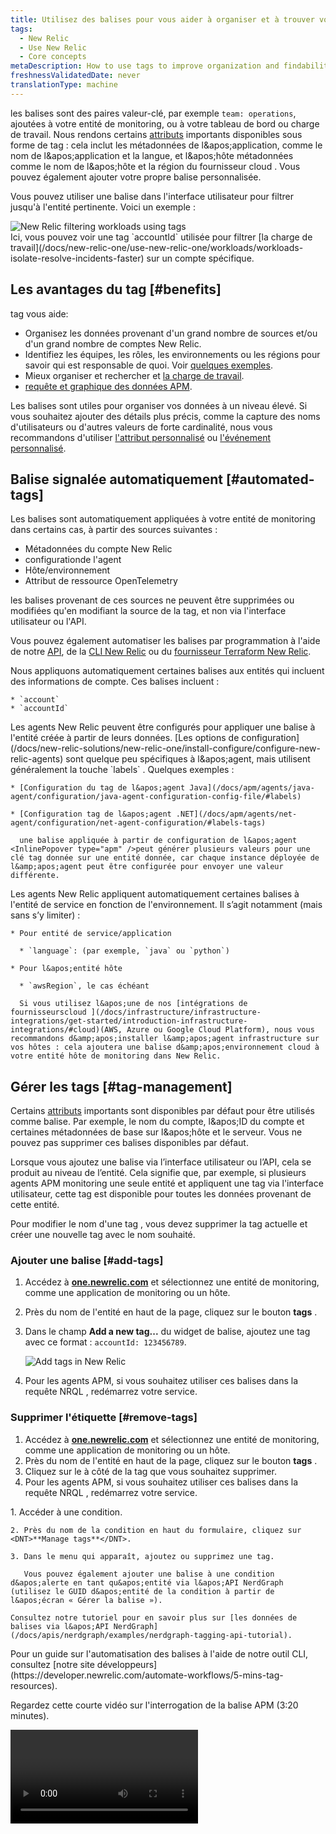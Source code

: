 ```yaml
---
title: Utilisez des balises pour vous aider à organiser et à trouver vos données
tags:
  - New Relic
  - Use New Relic
  - Core concepts
metaDescription: How to use tags to improve organization and findability of your observability data.
freshnessValidatedDate: never
translationType: machine
---
```


les balises sont des paires valeur-clé, par exemple `team: operations`, ajoutées à votre entité de monitoring, ou à votre tableau de bord ou charge de travail. Nous rendons certains [attributs](/docs/using-new-relic/welcome-new-relic/get-started/glossary#attribute) importants disponibles sous forme de tag : cela inclut les métadonnées de l&amp;apos;application, comme le nom de l&amp;apos;application et la langue, et l&amp;apos;hôte métadonnées comme le nom de l&amp;apos;hôte et la région du fournisseur cloud . Vous pouvez également ajouter votre propre balise personnalisée.

Vous pouvez utiliser une balise dans l&apos;interface utilisateur pour filtrer jusqu&apos;à l&apos;entité pertinente. Voici un exemple :

<img title="New Relic filtering workloads using tags" alt="New Relic filtering workloads using tags" src="/images/workloads_screenshot-full_new-relic-tags.webp" />

<figcaption>
  Ici, vous pouvez voir une tag `accountId` utilisée pour filtrer [la charge de travail](/docs/new-relic-one/use-new-relic-one/workloads/workloads-isolate-resolve-incidents-faster) sur un compte spécifique.
</figcaption>

## Les avantages du tag [#benefits]

tag vous aide:

* Organisez les données provenant d&apos;un grand nombre de sources et/ou d&apos;un grand nombre de comptes New Relic.
* Identifiez les équipes, les rôles, les environnements ou les régions pour savoir qui est responsable de quoi. Voir [quelques exemples](#org-examples).
* Mieux organiser et rechercher <InlinePopover type="dashboards" />et [la charge de travail](/docs/new-relic-one/use-new-relic-one/workloads/workloads-isolate-resolve-incidents-faster).
* [requête et graphique des données APM](#query-apm-tags).

Les balises sont utiles pour organiser vos données à un niveau élevé. Si vous souhaitez ajouter des détails plus précis, comme la capture des noms d&apos;utilisateurs ou d&apos;autres valeurs de forte cardinalité, nous vous recommandons d&apos;utiliser [l&apos;attribut personnalisé](/docs/using-new-relic/data/customize-data/collect-custom-attributes) ou [l&apos;événement personnalisé](/docs/insights/insights-data-sources/custom-data/report-custom-event-data).

## Balise signalée automatiquement [#automated-tags]

Les balises sont automatiquement appliquées à votre entité de monitoring dans certains cas, à partir des sources suivantes :

* Métadonnées du compte New Relic
* configurationde l&apos;agent
* Hôte/environnement
* Attribut de ressource OpenTelemetry

les balises provenant de ces sources ne peuvent être supprimées ou modifiées qu&apos;en modifiant la source de la tag, et non via l&apos;interface utilisateur ou l&apos;API.

Vous pouvez également automatiser les balises par programmation à l&apos;aide de notre [API](/docs/apis/nerdgraph/examples/nerdgraph-tagging-api-tutorial/), de la [CLI New Relic](https://developer.newrelic.com/automate-workflows/5-mins-tag-resources) ou du [fournisseur Terraform New Relic](https://registry.terraform.io/providers/newrelic/newrelic/latest/docs/resources/entity_tags).

<CollapserGroup>
  <Collapser id="tags-from-account-metadata" title="Balise liée au compte">
    Nous appliquons automatiquement certaines balises aux entités qui incluent des informations de compte. Ces balises incluent :

    * `account`
    * `accountId`
  </Collapser>

  <Collapser id="tags-from-agent-config" title="Balise de configuration de l'agent">
    Les agents New Relic peuvent être configurés pour appliquer une balise à l&apos;entité créée à partir de leurs données. [Les options de configuration](/docs/new-relic-solutions/new-relic-one/install-configure/configure-new-relic-agents) sont quelque peu spécifiques à l&amp;apos;agent, mais utilisent généralement la touche `labels` . Quelques exemples :

    * [Configuration du tag de l&apos;agent Java](/docs/apm/agents/java-agent/configuration/java-agent-configuration-config-file/#labels)

    * [Configuration tag de l&apos;agent .NET](/docs/apm/agents/net-agent/configuration/net-agent-configuration/#labels-tags)

      une balise appliquée à partir de configuration de l&apos;agent <InlinePopover type="apm" />peut générer plusieurs valeurs pour une clé tag donnée sur une entité donnée, car chaque instance déployée de l&amp;apos;agent peut être configurée pour envoyer une valeur différente.
  </Collapser>

  <Collapser id="tags-from-agent-env" title="Étiquette hôte/environnement">
    Les agents New Relic appliquent automatiquement certaines balises à l&apos;entité de service en fonction de l&apos;environnement. Il s’agit notamment (mais sans s’y limiter) :

    * Pour entité de service/application

      * `language`: (par exemple, `java` ou `python`)

    * Pour l&apos;entité hôte

      * `awsRegion`, le cas échéant

      Si vous utilisez l&apos;une de nos [intégrations de fournisseurscloud ](/docs/infrastructure/infrastructure-integrations/get-started/introduction-infrastructure-integrations/#cloud)(AWS, Azure ou Google Cloud Platform), nous vous recommandons d&amp;apos;installer l&amp;apos;agent infrastructure sur vos hôtes : cela ajoutera une balise d&amp;apos;environnement cloud à votre entité hôte de monitoring dans New Relic.
  </Collapser>
</CollapserGroup>

## Gérer les tags [#tag-management]

Certains [attributs](/docs/using-new-relic/welcome-new-relic/get-started/glossary#attribute) importants sont disponibles par défaut pour être utilisés comme balise. Par exemple, le nom du compte, l&amp;apos;ID du compte et certaines métadonnées de base sur l&amp;apos;hôte et le serveur. Vous ne pouvez pas supprimer ces balises disponibles par défaut.

Lorsque vous ajoutez une balise via l’interface utilisateur ou l’API, cela se produit au niveau de l’entité. Cela signifie que, par exemple, si plusieurs agents APM monitoring une seule entité et appliquent une tag via l&apos;interface utilisateur, cette tag est disponible pour toutes les données provenant de cette entité.

Pour modifier le nom d&apos;une tag , vous devez supprimer la tag actuelle et créer une nouvelle tag avec le nom souhaité.

### Ajouter une balise [#add-tags]

1. Accédez à <DNT>**[one.newrelic.com](https://one.newrelic.com/all-capabilities)**</DNT> et sélectionnez une entité de monitoring, comme une application de monitoring ou un hôte.

2. Près du nom de l&apos;entité en haut de la page, cliquez sur le bouton <DNT>**tags**</DNT> .

3. Dans le champ <DNT>**Add a new tag...**</DNT> du widget de balise, ajoutez une tag avec ce format : `accountId: 123456789`.

   <img title="Add tags in New Relic" alt="Add tags in New Relic" src="/images/solutions_screenshot-full_tag-management.webp" />

4. Pour les agents APM, si vous souhaitez utiliser ces balises dans la requête NRQL , redémarrez votre service.

### Supprimer l&apos;étiquette [#remove-tags]

1. Accédez à <DNT>**[one.newrelic.com](https://one.newrelic.com/all-capabilities)**</DNT> et sélectionnez une entité de monitoring, comme une application de monitoring ou un hôte.
2. Près du nom de l&apos;entité en haut de la page, cliquez sur le bouton <DNT>**tags**</DNT> .
3. Cliquez sur le <Icon name="fe-x" /> à côté de la tag que vous souhaitez supprimer.
4. Pour les agents APM, si vous souhaitez utiliser ces balises dans la requête NRQL , redémarrez votre service.

<CollapserGroup>
  <Collapser id="add-via-ui-api" title="Gérer les balises de condition d'alerte">
    1. Accéder à une condition.

    2. Près du nom de la condition en haut du formulaire, cliquez sur <DNT>**Manage tags**</DNT>.

    3. Dans le menu qui apparaît, ajoutez ou supprimez une tag.

       Vous pouvez également ajouter une balise à une condition d&apos;alerte en tant qu&apos;entité via l&apos;API NerdGraph (utilisez le GUID d&apos;entité de la condition à partir de l&apos;écran « Gérer la balise »).

    Consultez notre tutoriel pour en savoir plus sur [les données de balises via l&apos;API NerdGraph](/docs/apis/nerdgraph/examples/nerdgraph-tagging-api-tutorial).
  </Collapser>

  <Collapser id="programmatic-add-tags" title="Automatisez le balisage avec notre CLI">
    Pour un guide sur l&apos;automatisation des balises à l&apos;aide de notre outil CLI, consultez [notre site développeurs](https://developer.newrelic.com/automate-workflows/5-mins-tag-resources).
  </Collapser>
</CollapserGroup>

Regardez cette courte vidéo sur l&apos;interrogation de la balise APM (3:20 minutes).

<Video id="JImDdncerko" type="youtube" />

## Utilisez la balise pour filtrer votre entité [#filter-tags]

<img title="New Relic advanced tag filter query" alt="New Relic advanced tag filter query" src="/images/solutions_screenshot-full_tag-filter-query.webp" />

<figcaption>
  Utilisez la barre de filtre sur l&apos;[interface utilisateur de l&apos;explorateur d&apos;entités](/docs/new-relic-solutions/new-relic-one/core-concepts/new-relic-explorer-view-performance-across-apps-services-hosts#find) pour filtrer jusqu&amp;apos;à une entité spécifique.
</figcaption>

Vous pouvez filtrer par un ou plusieurs éléments et utiliser des options de recherche avancées.

Pour filtrer jusqu&apos;à une certaine entité à l&apos;aide d&apos;une balise :

1. Allez à <DNT>**[one.newrelic.com](https://one.newrelic.com/all-capabilities)**</DNT>.
2. Cliquez sur le champ <DNT>**Filter by ...**</DNT> pour voir une liste déroulante des attributs et balises disponibles ou entrez une tag par laquelle vous souhaitez filtrer, telle que `accountId: 123456789`.

## Meilleures pratiques [#best-practices]

Suivez ces bonnes pratiques pour tirer le meilleur parti de votre tag.

<CollapserGroup>
  <Collapser id="tag-format" title="format et limites des balises">
    * L&apos;interface utilisateur a des limites sur le nombre total de balises qu&apos;elle peut afficher par entité :

      * Limite de 100 pour les balises signalées par défaut ou ajoutées via configuration de l&apos;agent/de l&apos;intégration.
      * Limite de 100 pour les balises personnalisées ajoutées via l&apos;interface utilisateur ou l&apos;API.

    * Voici la longueur maximale de caractères pour la balise :

      * Clé : 128 caractères
      * Valeur : 256 caractères

    * Caractères autorisés :

      * Les caractères doivent être UTF-8.
      * Lorsque [vous utilisez NerdGraph pour ajouter une balise](/docs/apis/nerdgraph/examples/nerdgraph-tagging-api-tutorial), un tiret `-` dans une clé tag est interprété comme un symbole moins. Si votre clé tag comporte un tiret, utilisez des guillemets arrière autour de celui-ci, comme `` `key-name` ``.
  </Collapser>

  <Collapser id="simple-tags" title="Gardez le tag simple">
    Quelques conseils pour garder le tag simple :

    * Commencez par ajouter uniquement les balises que vous savez que vous utiliserez certainement. Les balises non utilisées créent du bruit et peuvent ajouter de la confusion.
    * Essayez d&apos;utiliser une balise courte. Les balises plus courtes sont plus faciles à analyser et l&apos;interface utilisateur peut parfois tronquer les balises plus longues. (Voir [les limites de caractères](#formatting).)
    * Dans la mesure du possible, utilisez des clés et des valeurs lisibles par l’homme (par exemple, `region: EMEA` est meilleur que `Param8323 : 1229072`).
    * Évitez d&apos;inclure plusieurs valeurs comme `regions: EMEA | US | LATAM` dans une seule tag. Nous vous recommandons d&amp;apos;utiliser trois balises différentes pour cela, comme `region: emea`, `region: us` et `region: latam`. Si vous souhaitez faire correspondre plusieurs balises, vous pouvez le faire à l&amp;apos;aide des options avancées de l&amp;apos;interface utilisateur du filtre.
      * Un avertissement concernant [les incidents d&apos;alerte](/docs/alerts-applied-intelligence/overview/#concepts-terms): ceux-ci ne prennent en charge qu&amp;apos;une seule instance de nom de clé. Si vous utilisez plusieurs noms de clés, l&amp;apos;un d&amp;apos;eux sera sélectionné au hasard pour être ajouté à cet incident.
  </Collapser>

  <Collapser id="consistent-tags" title="Utiliser une balise cohérente">
    * Essayez d’être cohérent avec le langage tag dans vos équipes et votre entité.
    * Soyez cohérent dans la dénomination. Par exemple, évitez d’utiliser à la fois `region: emea` et `reg: emea`.
    * Soyez cohérent avec le format. Par exemple, évitez d’utiliser à la fois `camelCase` et `kebab-case`.
    * Bien que la recherche tag ne soit pas sensible à la casse dans l&apos;interface utilisateur et l&apos;API, essayez d&apos;être cohérent avec la mise en majuscules. Par exemple, évitez d’utiliser à la fois `env: staging` et `env: Staging`.
  </Collapser>

  <Collapser id="cross-team-tags" title="Utiliser une balise inter-équipes">
    Les balises aident à améliorer l&apos;observabilité et la répartition des coûts. Pour cette raison, la responsabilité de la mise en œuvre tag est souvent attribuée à une équipe d&apos;observabilité, à des SRE, à un groupe d&apos;architectes ou à un groupe de travail inter-équipes.

    Nous recommandons aux personnes responsables de la mise en œuvre des balises de se réunir et de créer une politique interne pour décrire comment les balises sont définies et quelles conventions doivent être utilisées. Alors:

    * Maintenez ce manuel de référence à jour.
    * Automatisez la définition des balises lorsque vous déployez des agents New Relic, chez le fournisseur cloud ou via les outils d&apos;automatisation New Relic, tels que l&apos;[API](/docs/apis/nerdgraph/examples/nerdgraph-tagging-api-tutorial) ou le [fournisseur New Relic Terraform](https://registry.terraform.io/providers/newrelic/newrelic/latest/docs/resources/entity_tags).
    * Créez des rapports récurrents qui identifient les entités non conformes à vos normes de balises.
  </Collapser>
</CollapserGroup>

## Exemples de balises [#org-examples]

Voici quelques exemples de méthodes courantes pour utiliser des balises pour organiser les données.

<CollapserGroup>
  <Collapser id="team-tags" title="Étiquette liée à l'équipe">
    La création d’étiquettes pour les noms d’équipe peut être utile pour comprendre quelle équipe, quel groupe, quel département ou quelle région était responsable d’un changement ayant entraîné un problème de performances.

    ```
    ### Team tags
    team: backend
    team: frontend
    team: db
    ### Role tags
    roles: architecture
    roles: devops
    roles: pm
    ### Region tags
    region: emea
    region: america
    region: asia
    ```
  </Collapser>

  <Collapser id="environment-tags" title="Étiquette liée à l'environnement">
    Vous pouvez créer une entité pour l’environnement auquel elle appartient. Par exemple:

    ```
    env: production
    env: qa
    env: development
    env: staging
    ```
  </Collapser>

  <Collapser id="criticality-tags" title="Étiquette liée à la criticité">
    Vous pouvez créer des balises liées aux niveaux de criticité, ce qui vous permet de suivre plus facilement les problèmes les plus critiques. Par exemple:

    ```
    layer: level1
    layer: level2
    layer: level3
    ```
  </Collapser>
</CollapserGroup>

## Requête personnalisée, tableau de bord et alertes [#query-tags]

Différentes fonctionnalités gèrent les balises différemment. Voici quelques détails sur la façon dont vous pouvez utiliser [NRQL](/docs/query-your-data/nrql-new-relic-query-language/get-started/introduction-nrql-new-relics-query-language/) pour interroger les données tag ou créer [des alertes de condition NRQL ](/docs/alerts-applied-intelligence/new-relic-alerts/alert-conditions/create-nrql-alert-conditions).

Découvrez [comment utiliser la balise avec les dashboards](/docs/query-your-data/explore-query-data/dashboards/introduction-dashboards#filter-dashboards) et [comment utiliser la balise avec la charge de travail](/docs/new-relic-one/use-new-relic-one/workloads/use-workloads).

### requête et alerte sur la balise APM [#query-apm-tags]

Vous pouvez interroger la balise <InlinePopover type="apm" />en utilisant NRQL. Voici les [agents APM](/docs/using-new-relic/cross-product-functions/install-configure/update-new-relic-agent) pris en charge :

* Go version 2.3.0 ou supérieure
* Java v4.9.0 ou supérieur
* .NET v8.17 ou supérieur
* Node.js v4.13.0 ou supérieur
* PHP v10.0.0.312 ou supérieur
* Python v4.10.0.112 ou supérieur
* Ruby v6.1.0.352 ou supérieur

### requête et alerte sur la balise infrastructure [#query-infra-tags]

Vous pouvez interroger les balises infrastructure avec NRQL, également appelée propagation tag , si elles sont créées :

* En tant qu&apos;attribut personnalisé : En ajoutant une section dans votre fichier configuration `newrelic-infra.yml`, telle que :

  ```yml
  custom_attributes:
    internalOwningTeam: devops-sf
    service: api-platform
  ```

  <Callout variant="tip">
    Pour plus d’informations, lisez à propos de [l’attribut personnalisé](/docs/data-apis/custom-data/custom-events/collect-custom-attributes).
  </Callout>

* Dans l&apos;interface utilisateur de New Relic : sur la page infrastructure de l&apos;entité, créez une tag et attribuez-lui une valeur. Pour interroger ces balises, vous devez ajouter le préfixe `tags.` au nom de la tag lorsque vous l&amp;apos;interrogez dans NRQL.

Si vous souhaitez infrastructure tag désactiver la propagation , ce qui signifie que vous ne pourrez pas les interroger avec NRQL, découvrez [comment la désactiver avec Nerdgraph](#propagation-off).

### Exemples de requêtes [#query-examples]

<CollapserGroup>
  <Collapser id="apm-shard-distribution" title="débit à travers les fragments">
    Étant donné un service distribué sur neuf fragments, chaque fragment étant attribué à un `environment`, nous pouvons tracer le débit des transactions sur tous les fragments à l&amp;apos;aide d&amp;apos;une requête [générique](/docs/telemetry-data-platform/understand-data/metric-data/query-metric-data-type/#query-multiple-metrics-wildcards) comme :

    ```sql
    SELECT rate(count(apm.service.transaction.duration), 1 minute)
    FROM Metric WHERE appName LIKE 'MyApp (%' AND transactionType = 'Other'
    FACET tags.Environment TIMESERIES
    ```
  </Collapser>

  <Collapser id="apm-team-tag" title="Transactions par équipe">
    Pour voir le nombre de transactions par service pour une équipe spécifique, nous pouvons utiliser une requête comme :

    ```sql
    FROM Transaction SELECT count(*)
    WHERE tags.Team = 'team-a'
    FACET tags.Project TIMESERIES
    ```
  </Collapser>

  <Collapser id="apm-errors-team" title="Alerte sur taux d'erreur pour les équipes">
    Vous pouvez utiliser une requête pour le taux d&apos;erreur de vos services pour définir une alerte sans avoir à créer une règle pour chaque service. Voici le taux d’erreur pour tous les services d’une équipe appelée `team-b`. Et cette alerte monitorera automatiquement tous les nouveaux noms d&amp;apos;application ajoutés avec la tag d&amp;apos;équipe.

    ```sql
    FROM Metric SELECT count(apm.service.error.count) / count(apm.service.transaction.duration)
    WHERE tags.Team = 'team-b' FACET appName
    ```

    Dans ce contexte, vous pouvez créer une règle générale pour un service spécifique déployé dans plusieurs environnements, afin que nous ayons une alarme pour un seul service monitoring chaque environnement individuellement :

    ```sql
    FROM Metric SELECT count(apm.service.error.count) / count(apm.service.transaction.duration)
    WHERE tags.Project = 'MyProject' FACET tags.Environment
    ```
  </Collapser>

  <Collapser id="infra-teams" title="Trouver des équipes internes qui possèdent une entité spécifique pour monitoring d'infrastructure">
    Pour rechercher des équipes internes qui possèdent une entité nommée, par exemple, `SensitiveEntity`, exécutez la commande suivante :

    ```sql
    FROM SystemSample SELECT internalOwningTeam WHERE entityName = 'SensitiveEntity'
    ```
  </Collapser>

  <Collapser id="infra-experiment" title="Comparer des groupes dans une expérience de test de charge CPU">
    Disons que vous souhaitez effectuer des tests de charge sur vos différentes entités infrastructure avec des CPU. Vous pouvez appliquer un traitement à l&apos;entité dans un groupe appelé `A`, appliquer un traitement différent à l&amp;apos;entité dans un groupe appelé `B` et conserver un groupe d&amp;apos;entités sans traitement, appelé `control group`.

    Vous pouvez créer une balise appelée `experimentGroup` dans l&amp;apos;interface utilisateur de New Relic, mappée au groupe expérimental auquel appartient chaque entité. Comme il s&amp;apos;agit de balises créées dans l&amp;apos;interface utilisateur de New Relic, vous devez ajouter le préfixe `tags.` au nom de la tag , contrairement à l&amp;apos;attribut personnalisé créé dans le fichier configuration `newrelic-infra.yml`.

    Voici la requête NRQL pour sélectionner `cpuPercent`, décomposée par les différents groupes expérimentaux à l&amp;apos;aide d&amp;apos;une clause `FACET CASES (...)` :

    ```sql
    FROM SystemSample SELECT cpuPercent 
    FACET CASES 
    (
      WHERE tags.experimentGroup = 'control' AS 'control group', 
      WHERE tags.experimentGroup = 'A' AS 'given treatment A', 
      WHERE tags.experimentGroup = 'B' AS 'given treatment B'
    ) 
    SINCE 1 DAY AGO
    ```
  </Collapser>

  <Collapser id="propagation-off" title="Désactiver la propagation tag pour les balises infrastructure">
    Pour désactiver la propagation tag pour les balises infrastructure , exécutez la commande suivante dans [NerdGraph](/docs/apis/nerdgraph/get-started/introduction-new-relic-nerdgraph):

    ```graphql
    mutation {
      dataManagementUpdateFeatureSettings(
        accountId: YOUR_ACCOUNT_ID
        setting: {
          enabled: false
          featureSetting: { key: "infra_tag_propagation" }
          locked: false
        }
      ) {
        enabled
        key
        locked
        name
      }
    }
    ```

    Cet appel devrait renvoyer la réponse suivante :

    ```graphql
    {
      "data": {
        "dataManagementUpdateFeatureSettings": {
          "enabled": false,
          "key": "infra_tag_propagation",
          "locked": false,
          "name": "Infra tag propagation"
        }
      }
    }
    ```
  </Collapser>
</CollapserGroup>

### requête et alerte sur attribut [#query-alert-attributes]

Certains [attributs](/docs/using-new-relic/welcome-new-relic/get-started/glossary#attribute) importants sont utilisés comme balise. Vous pouvez interroger tous les attributs et créer des graphiques personnalisés à l&amp;apos;aide [NRQL](/docs/query-your-data/nrql-new-relic-query-language/get-started/introduction-nrql-new-relics-query-language), et créer [une condition d&apos;alerte NRQL ](/docs/alerts-applied-intelligence/new-relic-alerts/alert-conditions/create-nrql-alert-conditions).